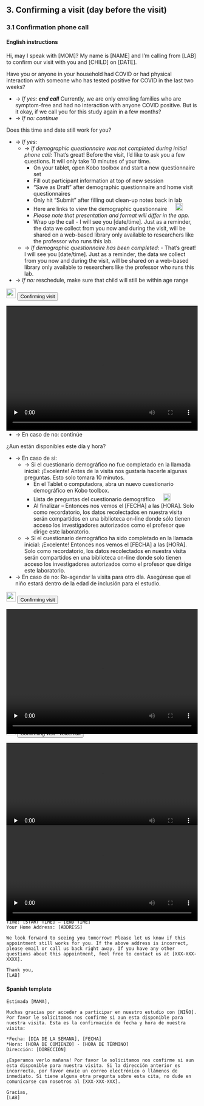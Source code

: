 ## 3. Confirming a visit (day before the visit)

### 3.1 Confirmation phone call {.tabset}

#### English instructions
<say>Hi, may I speak with [MOM]? My name is [NAME] and I’m calling from [LAB] to confirm our visit with you and [CHILD] on [DATE].

<say>Have you or anyone in your household had COVID or had physical interaction with someone who has tested positive for COVID in the last two weeks?</say> 

- → *If yes: **end call** * <say>Currently, we are only enrolling families who are symptom-free and had no interaction with anyone COVID positive. But is it okay, if we call you for this study again in a few months?</say>
- → *If no: continue* 

<say>Does this time and date still work for you?</say>

- → *If yes:* 
    - → *If demographic questionnaire was not completed during initial phone call:* <say>That's great! Before the visit, I’d like to ask you a few questions. It will only take 10 minutes of your time.</say> 
        - On your tablet, open Kobo toolbox and start a new questionnaire set
        - Fill out participant information at top of new session
        - “Save as Draft” after demographic questionnaire and home visit questionnaires
        - Only hit “Submit” after filling out clean-up notes back in lab
        - Here are links to view the demographic questionnaire &emsp; <a href="https://ee.kobotoolbox.org/x/#ko4f0b5J"><img src="img/icon-link.jpg" width="20"></a> 
<a href="https://nyu.databrary.org/volume/876/slot/39021/-/asset/214498"><img src="img/icon-pdf.jpg" width="15"></a> 
        - *Please note that presentation and format will differ in the app.*
        - Wrap up the call - <say>I will see you [date/time]. Just as a reminder, the data we collect from you now and during the visit, will be shared on a web-based library only available to researchers like the professor who runs this lab.</say>
    - → *If demographic questionnaire has been completed:* - <say>That's great! I will see you [date/time]. Just as a reminder, the data we collect from you now and during the visit, will be shared on a web-based library only available to researchers like the professor who runs this lab.</say>
- → *If no:* reschedule, make sure that child will still be within age range

<div class="videobuttons">
<img src="img/icon-video.png" width="25">
<button size="xs" type="button" data-toggle="collapse" data-target="#collection-confirming-phone-evid">
Confirming visit
</button>
</div>
<div id="collection-confirming-phone-evid" class="collapse" aria-expanded="false" style="height: 0px;">
<video width="100%" controls="" preload="none">
<source src="https://nyu.databrary.org/slot/35422/42651425,42684492/asset/193895/download?inline=true" type="video/mp4"> Your browser does not support html5 video.
</video>
</div>
&emsp;
<div class="videobuttons">
<img src="img/icon-video.png" width="25">
<button size="xs" type="button" data-toggle="collapse" data-target="#collection-scheduling-initialrecruitingcall-edemographics">
Demographics questionnaire
</button>
</div>
<div id="collection-scheduling-initialrecruitingcall-edemographics" class="collapse" aria-expanded="false" style="height: 0px;">
<video width="100%" controls="" preload="none">
<source src="https://nyu.databrary.org/slot/35422/42812863,43219036/asset/193905/download?inline=true" type="video/mp4"> Your browser does not support html5 video.
</video>
</div>

#### Spanish instructions
<say-es>Hola, ¿puedo hablar con [MAMÁ]? Mi nombre es [NOMBRE DE PERSONA QUE LLAMA] y estoy llamando de [LAB] para confirmar nuestra visita que tenemos agendada con usted y [NIÑO] el día [FECHA] a las [HORA].

<say-es>¿Usted o alguien en su hogar ha tenido COVID o ha interactuado físicamente con alguien que haya salido positivo por COVID en las últimas dos semanas?</say-es>

- → En caso de si: finalice la llamada. <say-es>Actualmente, solo estamos inscribiendo familias que no tienen síntomas y no han tenido interacción con nadie con COVID positivo. Pero, ¿está bien si lo volvemos a llamar para este estudio en unos meses más?</say-es>
- → En caso de no: continúe

<say-es>¿Aun están disponibles este día y hora?</say-es>

- → En caso de si:
    - → Si el cuestionario demográfico no fue completado en la llamada inicial: <say-es>¡Excelente! Antes de la visita nos gustaría hacerle algunas preguntas. Esto solo tomara 10 minutos.</say-es>
        - En el Tablet o computadora, abra un nuevo cuestionario demográfico en Kobo toolbox.
        - Lista de preguntas del cuestionario demográfico &emsp; <a href="https://ee.kobotoolbox.org/x/#97tKqodw"><img src="img/icon-link.jpg" width="20"></a> 
<a href="https://nyu.databrary.org/volume/876/slot/39021/-/asset/214499"><img src="img/icon-pdf.jpg" width="15"></a> 
        - Al finalizar – <say-es> Entonces nos vemos el [FECHA] a las [HORA]. Solo como recordatorio, los datos recolectados en nuestra visita serán compartidos en una biblioteca on-line donde sólo tienen acceso los investigadores autorizados como el profesor que dirige este laboratorio.</say-es>
    - → Si el cuestionario demográfico ha sido completado en la llamada inicial: <say-es> ¡Excelente! Entonces nos vemos el [FECHA] a las [HORA]. Solo como recordatorio, los datos recolectados en nuestra visita serán compartidos en una biblioteca on-line donde solo tienen acceso los investigadores autorizados como el profesor que dirige este laboratorio. </say-es>
- → En caso de no: Re-agendar la visita para otro día. Asegúrese que el niño estará dentro de la edad de inclusión para el estudio.

<div class="videobuttons">
<img src="img/icon-video.png" width="25">
<button size="xs" type="button" data-toggle="collapse" data-target="#collection-confirming-phone-svid">
Confirming visit
</button>
</div>
<div id="collection-confirming-phone-svid" class="collapse" aria-expanded="false" style="height: 0px;">
<video width="100%" controls="" preload="none">
<source src="https://nyu.databrary.org/slot/35422/42743034,42777602/asset/193901/download?inline=true" type="video/mp4"> Your browser does not support html5 video.
</video>
</div>
&emsp;
<div class="videobuttons">
<img src="img/icon-video.png" width="25">
<button size="xs" type="button" data-toggle="collapse" data-target="#collection-scheduling-initialrecruitingcall-sdemographics">
Demographics questionnaire
</button>
</div>
<div id="collection-scheduling-initialrecruitingcall-sdemographics" class="collapse" aria-expanded="false" style="height: 0px;">
<video width="100%" controls="" preload="none">
<source src="https://nyu.databrary.org/slot/35422/43219665,43511490/asset/193907/download?inline=true" type="video/mp4"> Your browser does not support html5 video.
</video>
</div>

### 3.2 Confirmation voicemail {.tabset}

If you reach the family's voicemail, please leave the following message:

#### English script
<say>Hi, this message is for [MOM]. My name is [NAME] and I’m calling from [LAB]. I’m calling about the home study visit we have scheduled for you and [CHILD] on [DATE] at [TIME]. Please call us back and let us know if that time and date still you works for you. Our phone number is [XXX- XXX-XXXX]. Thank you and we hope to hear from you soon!</say>

<div class="videobuttons">
<img src="img/icon-video.png" width="25">
<button size="xs" type="button" data-toggle="collapse" data-target="#collection-confirming-vm-evid">
Confirming visit - voicemail
</button>
</div>
<div id="collection-confirming-vm-evid" class="collapse" aria-expanded="false" style="height: 0px;">
<video width="100%" controls="" preload="none">
<source src="https://nyu.databrary.org/slot/35422/42685304,42712365/asset/193897/download?inline=true" type="video/mp4"> Your browser does not support html5 video.
</video>
</div>

#### Spanish script
<say-es>Hola, este mensaje es para [MAMÁ]. Mi nombre es [NOMBRE] y estoy llamando de [LAB]. Estoy llamando para confirmar nuestra visita que tenemos agendada con usted y [NIÑO] el día [FECHA] a las [HORA].  Por favor llámenos de vuelta para confirmar que aun esta disponible para esta cita. Nuestro número de teléfono es [XXX-XXX-XXXX]. ¡Muchas gracias y esperamos su llamada!</say-es>

<div class="videobuttons">
<img src="img/icon-video.png" width="25">
<button size="xs" type="button" data-toggle="collapse" data-target="#collection-confirming-vm-svid">
Confirming visit - voicemail
</button>
</div>
<div id="collection-confirming-vm-svid" class="collapse" aria-expanded="false" style="height: 0px;">
<video width="100%" controls="" preload="none">
<source src="https://nyu.databrary.org/slot/35422/42712971,42742434/asset/193899/download?inline=true" type="video/mp4"> Your browser does not support html5 video.
</video>
</div>

### 3.3 Confirmation email {.tabset}

If you have the family's email address, it is always advisable to send a confirmation email. You may use the following templates:

#### English template
~~~
Dear [MOM],

Thank you very much for agreeing to participate in our home study with [CHILD]. Please let us know if this appointment still works for you! Here is a confirmation of the time and date of your appointment:

Date: [DAY OF WEEK], [DATE] 
Time: [START TIME] – [END TIME]
Your Home Address: [ADDRESS]

We look forward to seeing you tomorrow! Please let us know if this appointment still works for you. If the above address is incorrect, please email or call us back right away. If you have any other questions about this appointment, feel free to contact us at [XXX-XXX-XXXX].

Thank you, 
[LAB]
~~~

#### Spanish template
~~~
Estimada [MAMÁ],

Muchas gracias por acceder a participar en nuestro estudio con [NIÑO]. Por favor le solicitamos nos confirme si aun esta disponible para nuestra visita. Esta es la confirmación de fecha y hora de nuestra visita:
 
*Fecha: [DIA DE LA SEMANA], [FECHA]
*Hora: [HORA DE COMIENZO] - [HORA DE TÉRMINO]
Dirección: [DIRECCIÓN]
 
¡Esperamos verlo mañana! Por favor le solicitamos nos confirme si aun esta disponible para nuestra visita. Si la dirección anterior es incorrecta, por favor envíe un correo electrónico o llámenos de inmediato. Si tiene alguna otra pregunta sobre esta cita, no dude en comunicarse con nosotros al [XXX-XXX-XXX].

Gracias,
[LAB]
~~~
